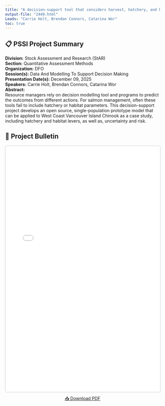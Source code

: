 ```yaml
---
title: "A decision-support tool that considers harvest, hatchery, and habitat management levers to support implementation of the Fisheries Act for Pacific salmon"
output-file: "2449.html"
Leads: "Carrie Holt, Brendan Connors, Catarina Wor"
toc: true
---
```


## 📋 PSSI Project Summary

**Division:** Stock Assessment and Research (StAR)  
**Section:** Quantitative Assessment Methods  
**Organization:** DFO  
**Session(s):** Data And Modelling To Support Decision Making  
**Presentation Date(s):** December 09, 2025  
**Speakers:** Carrie Holt, Brendan Connors, Catarina Wor  
**Abstract:**  
Resource managers rely on decision modelling tool and programs to predict the outcomes from different actions. For salmon management, often these tools fail to include hatchery or habitat parameters. This decision-support project develops an open source, single-population prototype model that can be applied to West Coast Vancouver Island Chinook as a case study, including hatchery and habitat levers, as well as, uncertainty and risk.   

## 📄 Project Bulletin

<iframe src="../../data/PSSI_bulletin/2449.pdf" width="100%" height="800px" style="border: 1px solid #ccc; border-radius: 4px;"></iframe>

<p style="text-align: center; margin-top: 10px;">
[📥 Download PDF](../../data/PSSI_bulletin/2449.pdf){.btn .btn-primary target="_blank"}
</p>

